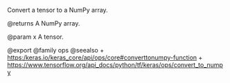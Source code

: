 Convert a tensor to a NumPy array.

@returns
    A NumPy array.

@param x A tensor.

@export
@family ops
@seealso
+ <https:/keras.io/keras_core/api/ops/core#converttonumpy-function>
+ <https://www.tensorflow.org/api_docs/python/tf/keras/ops/convert_to_numpy>
